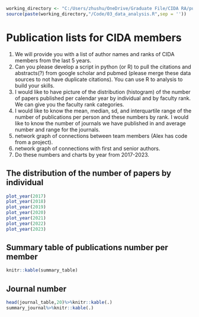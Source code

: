 
```r
working_directory <- "C:/Users/zhushu/OneDrive/Graduate File/CIDA RA/publication project"
source(paste(working_directory,"/Code/03_data_analysis.R",sep = ''))
```

# Publication lists for CIDA members

1.  We will provide you with a list of author names and ranks of CIDA members from the last 5 years.
2.  Can you please develop a script in python (or R) to pull the citations and abstracts(?) from google scholar and pubmed (please merge these data sources to not have duplicate citations). You can use R to analysis to build your skills.
3.  I would like to have picture of the distribution (histogram) of the number of papers published per calendar year by individual and by faculty rank. We can give you the faculty rank categories.
4.  I would like to know the mean, median, sd, and interquartile range of the number of publications per person and these numbers by rank. I would like to know the number of journals we have published in and average number and range for the journals.
5.  network graph of connections between team members (Alex has code from a project).
6.  network graph of connections with first and senior authors.
7.  Do these numbers and charts by year from 2017-2023.

## The distribution of the number of papers by individual

```r
plot_year(2017)
plot_year(2018)
plot_year(2019)
plot_year(2020)
plot_year(2021)
plot_year(2022)
plot_year(2023)

```
## Summary table of publications number per member
```r
knitr::kable(summary_table)
```

## Journal number
```r
head(journal_table,20)%>%knitr::kable(.)
summary_journal%>%knitr::kable(.)
```



